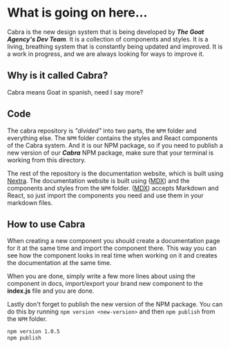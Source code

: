 # What is going on here...

Cabra is the new design system that is being developed by _**The Goat Agency's Dev Team**_. It is a collection of components and styles.
It is a living, breathing system that is constantly being updated and improved. It is a work in progress, and we are always looking for ways to improve it.

## Why is it called Cabra?
Cabra means Goat in spanish, need I say more?

## Code
The cabra repository is _"divided"_ into two parts, the `NPM` folder and everything else. The `NPM` folder contains the styles and React components of the Cabra system.
And it is our NPM package, so if you need to publish a new version of our _**Cabra**_ NPM package, make sure that your terminal is working from this directory.

The rest of the repository is the documentation website, which is built using [Nextra](https://nextra.vercel.app/). The documentation website is built using ([MDX](/features/mdx)) and the components and styles from the `NPM` folder.
([MDX](/features/mdx)) accepts Markdown and React, so just import the components you need and use them in your markdown files.

## How to use Cabra
When creating a new component you should create a documentation page for it at the same time and import the component there. This way you can see how the component looks in real time when working on it and creates the documentation at the same time.

When you are done, simply write a few more lines about using the component in docs, import/export your brand new component to the **index.js** file and you are done.

Lastly don't forget to publish the new version of the NPM package. You can do this by running `npm version <new-version>` and then `npm publish` from the `NPM` folder.

```bash
npm version 1.0.5
npm publish
```
